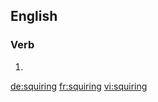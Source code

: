 
==English==

===Verb===
{{head|en}}

# {{present participle of|squire|lang=en}}

[[de:squiring]]
[[fr:squiring]]
[[vi:squiring]]